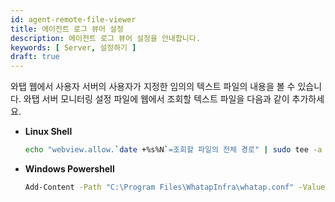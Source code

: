 ```yaml
---
id: agent-remote-file-viewer
title: 에이전트 로그 뷰어 설정
description: 에이전트 로그 뷰어 설정을 안내합니다.
keywords: [ Server, 설정하기 ]
draft: true
---
```


와탭 웹에서 사용자 서버의 사용자가 지정한 임의의 텍스트 파일의 내용을 볼 수 있습니다. 와탭 서버 모니터링 설정 파일에 웹에서 조회할 텍스트 파일을 다음과 같이 추가하세요.

* **Linux Shell**
    ```bash title=SH
    echo "webview.allow.`date +%s%N`=조회할 파일의 전체 경로" | sudo tee -a /usr/whatap/infra/conf/whatap.conf
    ```

* **Windows Powershell**
    ```bash title=SH
    Add-Content -Path "C:\Program Files\WhatapInfra\whatap.conf" -Value "webview.allow.$(Get-Date -uformat %s)=조회할 파일의 전체 경로"
    ```